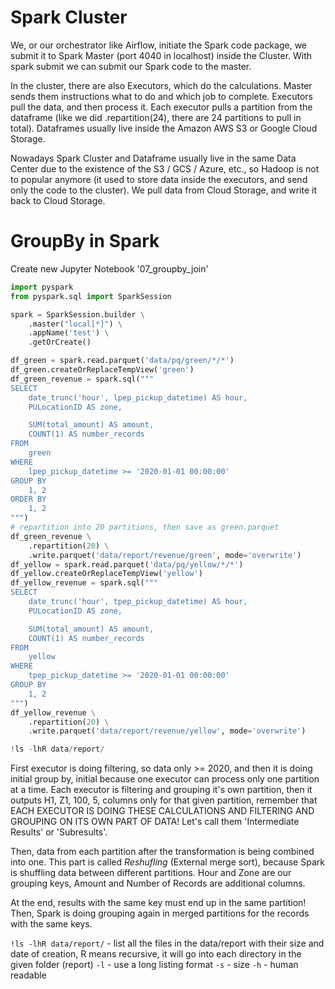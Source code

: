 # Spark Cluster

We, or our orchestrator like Airflow, initiate the Spark code package, we submit it to Spark Master (port 4040 in localhost) inside the Cluster. With spark submit we can submit our Spark code to the master.

In the cluster, there are also Executors, which do the calculations. Master sends them instructions what to do and which job to complete. Executors pull the data, and then process it. Each executor pulls a partition from the dataframe (like we did .repartition(24), there are 24 partitions to pull in total). Dataframes usually live inside the Amazon AWS S3 or Google Cloud Storage. 

Nowadays Spark Cluster and Dataframe usually live in the same Data Center due to the existence of the S3 / GCS / Azure, etc., so Hadoop is not to popular anymore (it used to store data inside the executors, and send only the code to the cluster). We pull data from Cloud Storage, and write it back to Cloud Storage.

# GroupBy in Spark

Create new Jupyter Notebook '07_groupby_join'

```python 07_groupby_join
import pyspark
from pyspark.sql import SparkSession

spark = SparkSession.builder \
    .master("local[*]") \
    .appName('test') \
    .getOrCreate()

df_green = spark.read.parquet('data/pq/green/*/*')
df_green.createOrReplaceTempView('green')
df_green_revenue = spark.sql("""
SELECT 
    date_trunc('hour', lpep_pickup_datetime) AS hour, 
    PULocationID AS zone,

    SUM(total_amount) AS amount,
    COUNT(1) AS number_records
FROM
    green
WHERE
    lpep_pickup_datetime >= '2020-01-01 00:00:00'
GROUP BY
    1, 2
ORDER BY
    1, 2
""")
# repartition into 20 partitions, then save as green.parquet
df_green_revenue \
    .repartition(20) \
    .write.parquet('data/report/revenue/green', mode='overwrite')
df_yellow = spark.read.parquet('data/pq/yellow/*/*')
df_yellow.createOrReplaceTempView('yellow')
df_yellow_revenue = spark.sql("""
SELECT 
    date_trunc('hour', tpep_pickup_datetime) AS hour, 
    PULocationID AS zone,

    SUM(total_amount) AS amount,
    COUNT(1) AS number_records
FROM
    yellow
WHERE
    tpep_pickup_datetime >= '2020-01-01 00:00:00'
GROUP BY
    1, 2
""")
df_yellow_revenue \
    .repartition(20) \
    .write.parquet('data/report/revenue/yellow', mode='overwrite')

!ls -lhR data/report/
```

First executor is doing filtering, so data only >= 2020, and then it is doing initial group by, initial because one executor can process only one partition at a time. Each executor is filtering and grouping it's own partition, then it outputs H1, Z1, 100, 5, columns only for that given partition, remember that EACH EXECUTOR IS DOING THESE CALCULATIONS AND FILTERING AND GROUPING ON ITS OWN PART OF DATA! Let's call them 'Intermediate Results' or 'Subresults'.

Then, data from each partition after the transformation is being combined into one. This part is called *Reshufling* (External merge sort), because Spark is shuffling data between different partitions. Hour and Zone are our grouping keys, Amount and Number of Records are additional columns.

At the end, results with the same key must end up in the same partition! Then, Spark is doing grouping again in merged partitions for the records with the same keys. 

```!ls -lhR data/report/``` - list all the files in the data/report with their size and date of creation, R means recursive, it will go into each directory in the given folder (report)
```-l``` - use a long listing format
```-s``` - size
```-h``` - human readable